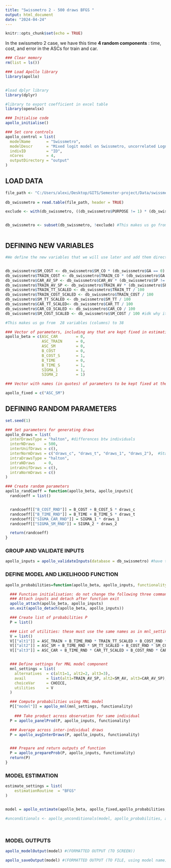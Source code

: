 ```yaml
---
title: "Swissmetro 2 - 500 draws BFGS "
output: html_document
date: "2024-04-24"
---
```


```r
knitr::opts_chunk$set(echo = TRUE)
```

In the swissmetro 2 case, we have this time **4 random components** : time, cost, and error in the ASCs for train and car.


```r

### Clear memory
rm(list = ls())

### Load Apollo library
library(apollo)


#load dplyr library
library(dplyr)

#library to export coefficient in excel table
library(openxlsx)

### Initialise code
apollo_initialise()

### Set core controls
apollo_control = list(
  modelName       = "Swissmetro",
  modelDescr      = "Mixed logit model on Swissmetro, uncorrelated Lognormals in preference space",
  indivID         = "ID",  
  nCores          = 4,
  outputDirectory = "output"
)


```


## LOAD DATA

```r

file_path <- "C:/Users/alexi/Desktop/GITS/Semester-project/Data/swissmetro.dat"
  
db_swissmetro = read.table(file_path, header = TRUE)

exclude <- with(db_swissmetro, ((db_swissmetro$PURPOSE != 1) * (db_swissmetro$PURPOSE != 3) + (db_swissmetro$CHOICE == 0)) > 0)


db_swissmetro <- subset(db_swissmetro, !exclude) #This makes us go from  10,728 observations (rows) to 6,768



```


## DEFINING NEW VARIABLES

```r


#We define the new variables that we will use later and add them directly to the database


db_swissmetro$SM_COST <- db_swissmetro$SM_CO * (db_swissmetro$GA == 0)
db_swissmetro$TRAIN_COST <- db_swissmetro$TRAIN_CO * (db_swissmetro$GA == 0)
db_swissmetro$CAR_AV_SP <- db_swissmetro$CAR_AV * (db_swissmetro$SP != 0)
db_swissmetro$TRAIN_AV_SP <- db_swissmetro$TRAIN_AV * (db_swissmetro$SP != 0)
db_swissmetro$TRAIN_TT_SCALED <- db_swissmetro$TRAIN_TT / 100
db_swissmetro$TRAIN_COST_SCALED <- db_swissmetro$TRAIN_COST / 100
db_swissmetro$SM_TT_SCALED <- db_swissmetro$SM_TT / 100
db_swissmetro$CAR_TT_SCALED<- db_swissmetro$CAR_TT / 100
db_swissmetro$CAR_CO_SCALED <- db_swissmetro$CAR_CO / 100
db_swissmetro$SM_COST_SCALED <- db_swissmetro$SM_COST / 100 #idk why it doesnt rescale the SM_COST when exluding some of the data

#This makes us go from  28 variables (columns) to 38


```

```r

### Vector of parameters, including any that are kept fixed in estimation
apollo_beta = c(ASC_CAR        = 0,
                ASC_TRAIN      = 0,
                ASC_SM         = 0,
                B_COST         = 0,
                B_COST_S       = 1,
                B_TIME         = 0,
                B_TIME_S       = 1,
                SIGMA_1        = 1,
                SIGMA_2        = 1)

### Vector with names (in quotes) of parameters to be kept fixed at their starting value in apollo_beta, use apollo_beta_fixed = c() if none

apollo_fixed = c("ASC_SM")

```

## DEFINING RANDOM PARAMETERS

```r
set.seed(1)

### Set parameters for generating draws
apollo_draws = list(
  interDrawsType = "halton", #differences btw individuals
  interNDraws    = 500,
  interUnifDraws = c(),
  interNormDraws = c("draws_c", "draws_t", "draws_1", "draws_2"),  #Standard Normal dist draws
  intraDrawsType = "halton",
  intraNDraws    = 0,
  intraUnifDraws = c(),
  intraNormDraws = c()
)

### Create random parameters
apollo_randCoeff = function(apollo_beta, apollo_inputs){
  randcoeff = list()


  randcoeff[["B_COST_RND"]] = B_COST + B_COST_S * draws_c
  randcoeff[["B_TIME_RND"]] = B_TIME + B_TIME_S * draws_t
  randcoeff[["SIGMA_CAR_RND"]] = SIGMA_1 * draws_1
  randcoeff[["SIGMA_SM_RND"]] = SIGMA_2 * draws_2

  return(randcoeff)
}


```

### GROUP AND VALIDATE INPUTS

```r

apollo_inputs = apollo_validateInputs(database = db_swissmetro) #have to specify the name of the database, as it is by default called "database"

```

### DEFINE MODEL AND LIKELIHOOD FUNCTION

```r
apollo_probabilities=function(apollo_beta, apollo_inputs, functionality="estimate"){

  ### Function initialisation: do not change the following three commands
  ### Attach inputs and detach after function exit
  apollo_attach(apollo_beta, apollo_inputs)
  on.exit(apollo_detach(apollo_beta, apollo_inputs))

  ### Create list of probabilities P
  P = list()

  ### List of utilities: these must use the same names as in mnl_settings, order is irrelevant
  V = list()
  V[["alt1"]] = ASC_TRAIN + B_TIME_RND * TRAIN_TT_SCALED + B_COST_RND * TRAIN_COST_SCALED + SIGMA_CAR_RND
  V[["alt2"]] = ASC_SM + B_TIME_RND * SM_TT_SCALED + B_COST_RND * SM_COST_SCALED + SIGMA_SM_RND
  V[["alt3"]] = ASC_CAR + B_TIME_RND * CAR_TT_SCALED + B_COST_RND * CAR_CO_SCALED


  ### Define settings for MNL model component
  mnl_settings = list(
    alternatives  = c(alt1=1, alt2=2, alt3=3),
    avail         = list(alt1=TRAIN_AV_SP, alt2=SM_AV, alt3=CAR_AV_SP),
    choiceVar     = CHOICE,
    utilities     = V
  )

  ### Compute probabilities using MNL model
  P[["model"]] = apollo_mnl(mnl_settings, functionality)
  
    ### Take product across observation for same individual
  P = apollo_panelProd(P, apollo_inputs, functionality)

  ### Average across inter-individual draws
  P = apollo_avgInterDraws(P, apollo_inputs, functionality)


  ### Prepare and return outputs of function
  P = apollo_prepareProb(P, apollo_inputs, functionality)
  return(P)
}

```

### MODEL ESTIMATION

```r

estimate_settings = list(
    estimationRoutine  = "BFGS"
)


model = apollo_estimate(apollo_beta, apollo_fixed,apollo_probabilities, apollo_inputs, estimate_settings)

#unconditionals <- apollo_unconditionals(model, apollo_probabilities, apollo_inputs) #actual values used for random coefficients, want to import them as a excel table




```

### MODEL OUTPUTS

```r


apollo_modelOutput(model) #(FORMATTED OUTPUT (TO SCREEN))

apollo_saveOutput(model) #(FORMATTED OUTPUT (TO FILE, using model name))
```

